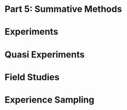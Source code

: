 # Part 5: Summative Methods {-}

# Experiments

# Quasi Experiments

# Field Studies

# Experience Sampling
